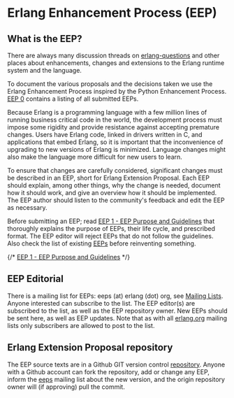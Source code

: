 # Erlang Enhancement Process (EEP)

## What is the EEP?
There are always many discussion threads on [erlang-questions](mailto:erlang-questions@erlang.org) and other places about enhancements, changes and extensions to the Erlang runtime system and the language.

To document the various proposals and the decisions taken we use the Erlang Enhancement Process inspired by the Python Enhancement Process. [EEP 0](/eeps/eep-0077) contains a listing of all submitted EEPs.

Because Erlang is a programming language with a few million lines of running business critical code in the world, the development process must impose some rigidity and provide resistance against accepting premature changes. Users have Erlang code, linked in drivers written in C, and applications that embed Erlang, so it is important that the inconvenience of upgrading to new versions of Erlang is minimized. Language changes might also make the language more difficult for new users to learn.

To ensure that changes are carefully considered, significant changes must be described in an EEP, short for Erlang Extension Proposal. Each EEP should explain, among other things, why the change is needed, document how it should work, and give an overview how it should be implemented. The EEP author should listen to the community's feedback and edit the EEP as necessary.

Before submitting an EEP; read [EEP 1 - EEP Purpose and Guidelines](/eep/eeps/eep-0001) that thoroughly explains the purpose of EEPs, their life cycle, and prescribed format. The EEP editor will reject EEPs that do not follow the guidelines. Also check the list of existing [EEPs](/eeps) before reinventing something.

{/* [EEP 1 - EEP Purpose and Guidelines](_eeps/eep-0001.md) */}

## EEP Editorial
There is a mailing list for EEPs: eeps (at) erlang (dot) org, see [Mailing Lists](../community/mailinglists). Anyone interested can subscribe to the list. The EEP editor(s) are subscribed to the list, as well as the EEP repository owner. New EEPs should be sent here, as well as EEP updates. Note that as with all [erlang.org](https://www.erlang.org/) mailing lists only subscribers are allowed to post to the list.

## Erlang Extension Proposal repository
The EEP source texts are in a Github GIT version control [repository](http://www.github.com/erlang/eep). Anyone with a Github account can fork the repository, add or change any EEP, inform the [eeps](mailto:eeps@erlang.org) mailing list about the new version, and the origin repository owner will (if approving) pull the commit.